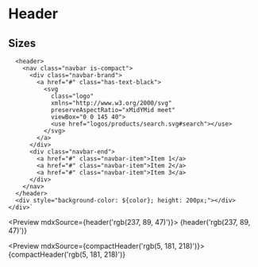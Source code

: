 
<Meta title="Patterns/Header" />

# Header

## Sizes

<!-- Default header markup moved to helpers.js file and imported here -->

      <header>
        <nav class="navbar is-compact">
          <div class="navbar-brand">
            <a href="#" class="has-text-black">
              <svg
                class="logo"
                xmlns="http://www.w3.org/2000/svg"
                preserveAspectRatio="xMidYMid meet"
                viewBox="0 0 145 40">
                <use href="logos/products/search.svg#search"></use>
              </svg>
            </a>
          </div>
          <div class="navbar-end">
            <a href="#" class="navbar-item">Item 1</a>
            <a href="#" class="navbar-item">Item 2</a>
            <a href="#" class="navbar-item">Item 3</a>
          </div>
        </nav>
      </header>
      <div style="background-color: ${color}; height: 200px;"></div>
    </div>`

<Preview mdxSource={header('rgb(237, 89, 47)')}>
  <Story name="Default" height="350px">{header('rgb(237, 89, 47)')}</Story>
</Preview>

<Preview mdxSource={compactHeader('rgb(5, 181, 218)')}>
  <Story name="Compact" height="320px">{compactHeader('rgb(5, 181, 218)')}</Story>
</Preview>

